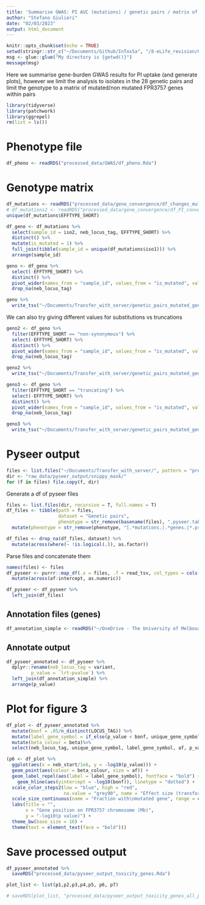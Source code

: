 ```yaml
---
title: 'Summarise GWAS: PI AUC (mutations) / genetic pairs / matrix of mutated genes'
author: "Stefano Giulieri"
date: "02/03/2023"
output: html_document
---
```


```r
knitr::opts_chunk$set(echo = TRUE)
setwd(stringr::str_c("~/Documents/Github/InToxSa", "/8-eLife_revision/Genetic_pairs"))
msg <- glue::glue("My directory is {getwd()}")
message(msg)
```

Here we summarise gene-burden GWAS results for PI uptake (and generate plots), however we limit the analysis to isolates in the 28 genetic pairs and limit the genotype to a matrix of mutated/non mutated FPR3757 genes within pairs

```r
library(tidyverse)
library(patchwork)
library(ggrepel)
rm(list = ls())
```

# Phenotype file

```r
df_pheno <- readRDS("processed_data/GWAS/df_pheno.Rda")
```

# Genotype matrix

```r
df_mutations <- readRDS("processed_data/gene_convergence/df_changes_multi_annot_for_gene_converg.Rda")
# df_mutations2 <- readRDS("processed_data/gene_convergence/df_PI_convergent_genes.Rda")
unique(df_mutations$EFFTYPE_SHORT)

df_geno <- df_mutations %>%
  select(sample_id = iso2, neb_locus_tag, EFFTYPE_SHORT) %>%
  distinct() %>%
  mutate(is_mutated = 1) %>% 
  full_join(tibble(sample_id = unique(df_mutations$iso1))) %>%
  arrange(sample_id)

geno <- df_geno %>%
  select(-EFFTYPE_SHORT) %>%
  distinct() %>%
  pivot_wider(names_from = "sample_id", values_from = "is_mutated", values_fill = 0) %>%
  drop_na(neb_locus_tag)

geno %>% 
  write_tsv("~/Documents/Transfer_with_server/genetic_pairs_mutated_genes.Rtab")
```

We can also try giving different values for substitutions vs truncations

```r
geno2 <- df_geno %>%
  filter(EFFTYPE_SHORT == "non-synonymous") %>%
  select(-EFFTYPE_SHORT) %>%
  distinct() %>%
  pivot_wider(names_from = "sample_id", values_from = "is_mutated", values_fill = 0) %>%
  drop_na(neb_locus_tag)

geno2 %>% 
  write_tsv("~/Documents/Transfer_with_server/genetic_pairs_mutated_genes_nonsyn.Rtab")

geno3 <- df_geno %>%
  filter(EFFTYPE_SHORT == "truncating") %>%
  select(-EFFTYPE_SHORT) %>%
  distinct() %>%
  pivot_wider(names_from = "sample_id", values_from = "is_mutated", values_fill = 0) %>%
  drop_na(neb_locus_tag)

geno3 %>% 
  write_tsv("~/Documents/Transfer_with_server/genetic_pairs_mutated_genes_trunc.Rtab")
```

# Pyseer output

```r
files <- list.files("~/Documents/Transfer_with_server/", pattern = "pres.toxicity", full.names = T)
dir <- "raw_data/pyseer_output/snippy_mask/"
for (f in files) file.copy(f, dir)
```

Generate a df of pyseer files

```r
files <- list.files(dir, recursive = T, full.names = T)
df_files <- tibble(path = files,
                   dataset = "Genetic pairs",
                   phenotype = str_remove(basename(files), ".pyseer.tab")) %>%
  mutate(phenotype = str_remove(phenotype, "[.*mutations.|.*genes.|*.pres.]"))

df_files <- drop_na(df_files, dataset) %>%
  mutate(across(where(~ !is.logical(.)), as.factor)) 
```

Parse files and concatenate them

```r
names(files) <- files
df_pyseer <- purrr::map_df(.x = files, .f = read_tsv, col_types = cols(.default = "c"), .id = "path") %>%
  mutate(across(af:intercept, as.numeric))

df_pyseer <- df_pyseer %>%
  left_join(df_files)
```

## Annotation files (genes)

```r
df_annotation_simple <- readRDS("~/OneDrive - The University of Melbourne/R/SAUREUS-GENERAL/ref_genomes/processed_data/BPH2947/df_blastp_BPH2947_neb_curated.Rda")
```

## Annotate output

```r
df_pyseer_annotated <- df_pyseer %>%
  dplyr::rename(neb_locus_tag = variant,
         p_value = `lrt-pvalue`) %>%
  left_join(df_annotation_simple) %>%
  arrange(p_value)
```

# Plot for figure 3

```r
df_plot <- df_pyseer_annotated %>%
  mutate(bonf = .05/n_distinct(LOCUS_TAG)) %>%
  mutate(label_gene_symbol = if_else(p_value < bonf, unique_gene_symbol, NA_character_)) %>%
  mutate(beta_colour = beta)%>%
  select(neb_locus_tag, unique_gene_symbol, label_gene_symbol, af, p_value, bonf, beta_colour, neb_start)

(p6 <- df_plot %>%
  ggplot(aes(x = neb_start/1e6, y = -log10(p_value))) +
  geom_point(aes(colour = beta_colour, size = af)) +
  geom_label_repel(aes(label = label_gene_symbol), fontface = "bold") +
    geom_hline(aes(yintercept = -log10(bonf)), linetype = "dotted") +
  scale_color_steps2(low = "blue", high = "red",
                     na.value = "grey90", name = "Effect size (transformed)") +
  scale_size_continuous(name = "Fraction with\nmutated gene", range = c(3,10)) +
  labs(title = "",
       x = "Gene position on FPR3757 chromosome (Mb)",
       y = "-log10(p value)") +
  theme_bw(base_size = 16) +
  theme(text = element_text(face = "bold")))
```

# Save processed output

```r
df_pyseer_annotated %>%
  saveRDS("processed_data/pyseer_output_toxicity_genes.Rda")

plot_list <- list(p1,p2,p3,p4,p5, p6, p7)

# saveRDS(plot_list, "processed_data/pyseer_output_toxicity_genes_all_plots.Rda")
```
